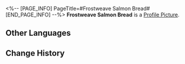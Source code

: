 <%-- [PAGE_INFO]
PageTitle=#Frostweave Salmon Bread#
[END_PAGE_INFO] --%>
{{Item Infobox
|id          = 140207
|image       = Item Frostweave Salmon Bread.png
|type        = Mission Item
|invCategory = Missions
|rarity      = 3
|effect      = 
|description = A cold platter made from air-fried preserved frostweave salmon and bread, with a bowl of redsunset jam for free.<br />Nowadays, frostweave salmon are mostly bred inside Belobog's walls. Their taste is miles off from the frostweave salmons fished from the wilds outside the city.
}}
{{Description|''"I heard having raw fish slices together with bread can delay the onset of diarrhea effectively. Is that true?"''<br />''"Heck if I know. Go ask Natasha."''}}
'''Frostweave Salmon Bread''' is a [[Profile Picture]].

==Other Languages==
{{Other Languages
|en   = Frostweave Salmon Bread
|zhs  = 霜纹鲑面包
|zht  = 霜紋鮭麵包
|ja   = 霜降り鮭パン
|ko   = 서리무늬 연어 샌드위치
|es   = Pan de salmón
|fr   = Pain au saumon tisse-givre
|ru   = Хлеб с хладолососем
|th   = Frostweave Salmon Bread
|vi   = Bánh Mì Cá Hồi Tuyết
|de   = Frostlachs auf Brot
|id   = Frostweave Salmon Bread
|pt   = Pão de Salmão-da-Geada
}}

==Change History==
{{Change History|1.3}}